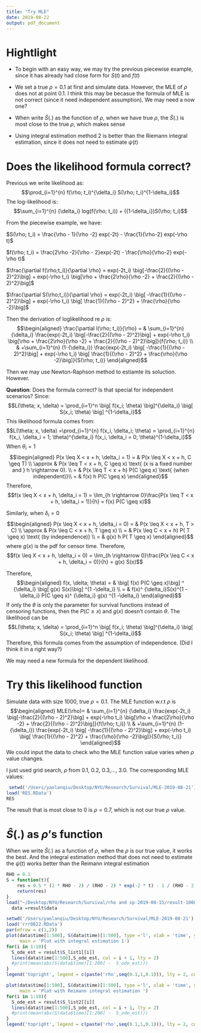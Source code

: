 ```yaml
---
title: "Try MLE"
date: 2019-08-22
output: pdf_document
---
```


# Hightlight

* To begin with an easy way, we may try the previous piecewise example, since it has already had close form for $S(t)$ and $f(t)$ 

* We set a true $\rho = 0.1$ at first and simulate data. However, the MLE of $\rho$ does not at point 0.1. I think this may be becasue the formula of MLE is not correct (since it need independent assumption). We may need a now one? 

* When write $\hat S(.)$ as the function of $\rho$, when we have true $\rho$, the $\hat S(.)$ is most close to the true $\rho$, which makes sense

* Using integral estimation method 2 is better than the Riemann integral estimation, since it does not need to estimate $\psi(t)$




# Does the likelihood formula correct?

Previous we write likelihood as:
$$\prod_{i=1}^{n} f(\rho; t_i)^{\delta_i} S(\rho; t_i)^{1-\delta_i}$$
The log-likelihood is:
$$\sum_{i=1}^{n} {\delta_i} log(f(\rho; t_i)) + ({1-\delta_i})S(\rho; t_i)$$


From the piecewise example, we have: 

$S(\rho; t_i) = \frac{\rho - 1}{\rho -2} exp(-2t) - \frac{1}{\rho-2} exp(-\rho t)$

$f(\rho; t_i) = \frac{2\rho -2}{\rho - 2}exp(-2t) - \frac{\rho}{\rho-2} exp(-\rho t)$

$\frac{\partial f(\rho;t_i)}{\partial \rho} = exp(-2t_i) \big[-\frac{2}{(\rho - 2)^2}\big] + exp(-\rho t_i) \big[\rho + \frac{2\rho}{\rho -2} + \frac{2}{(\rho - 2)^2}\big]$

$\frac{\partial S(\rho;t_i)}{\partial \rho} = exp(-2t_i) \big[ -\frac{1}{(\rho - 2)^2}\big] + exp(-\rho t_i) \big[ \frac{1}{(\rho - 2)^2} + \frac{\rho}{\rho -2}\big]$

Then the derivation of loglikelihood re $\rho$ is:
$$\begin{aligned}
\frac{\partial l(\rho; t_i)}{\rho} = & \sum_{i=1}^{n} {\delta_i} \frac{exp(-2t_i) \big[-\frac{2}{(\rho - 2)^2}\big] + exp(-\rho t_i) \big[\rho + \frac{2\rho}{\rho -2} + \frac{2}{(\rho - 2)^2}\big]}{f(\rho; t_i)} \\
& +\sum_{i=1}^{n} (1-{\delta_i}) \frac{exp(-2t_i) \big[ -\frac{1}{(\rho - 2)^2}\big] + exp(-\rho t_i) \big[ \frac{1}{(\rho - 2)^2} + \frac{\rho}{\rho -2}\big]}{S(\rho; t_i)}
\end{aligned}$$

Then we may use Newton-Raphson method to estiamte its soluction. However.

**Question**: Does the formula correct? Is that special for independent scenarios? Since:
$$L(\theta; x, \delta) = \prod_{i=1}^n \big[ f(x_i; \theta) \big]^{\delta_i} \big[ S(x_i; \theta)  \big] ^{1-\delta_i}$$
This likelihood formula comes from: 
$$L(\theta; x, \delta) =\prod_{i=1}^{n} f(x_i, \delta_i; \theta) = \prod_{i=1}^{n} f(x_i, \delta_i = 1; \theta)^{\delta_i} f(x_i, \delta_i = 0; \theta)^{1-\delta_i}$$
When $\theta_i = 1$
$$\begin{aligned}
P(x \leq X < x + h, \delta_i = 1) = & P(x \leq X < x + h, C \geq T) \\
\approx & P(x \leq T < x + h, C \geq x) \text{ (x is a fixed number and } h \rightarrow 0).  \\
= & P(x \leq T < x + h) P(C \geq x) \text{ (when independent)}\\
= & f(x) h P(C \geq x)
\end{aligned}$$
Therefore, 
$$f(x \leq X < x + h, \delta_i = 1) = \lim_{h \rightarrow 0}\frac{P(x \leq T < x + h, \delta_i = 1)}{h} = f(x) P(C \geq x)$$

Similarly, when $\delta_i =0$
$$\begin{aligned}
P(x \leq X < x + h, \delta_i = 0) = & P(x \leq X < x + h, T > C) \\
\approx & P(x \leq C < x + h, T \geq x) \\
= & P(x \leq C < x + h) P( T \geq x) \text{ (by independence)} \\
= & g(x) h P( T \geq x)
\end{aligned}$$
where $g(x)$ is the pdf for censor time.
Therefore, 
$$f(x \leq X < x + h, \delta_i = 0) = \lim_{h \rightarrow 0}\frac{P(x \leq C < x + h, \delta_i = 0)}{h} = g(x)  S(x)$$

Therefore,
$$\begin{aligned}
f(x, \delta; \theta) = & \big[ f(x) P(C \geq x)\big] ^ {\delta_i} \big[ g(x)  S(x)\big] ^{1 -\delta_i} \\
 = & f(x)^ {\delta_i}S(x)^{1 -\delta_i} P(C \geq x)^ {\delta_i} g(x) ^{1 -\delta_i}
\end{aligned}$$
If only the $\theta$ is only the parameter for survival functions instead of censoring functions, then the $P(C \geq x)$ and $g(x)$ doesn't contain $\theta$. The likelihood can be 
$$L(\theta; x, \delta) = \prod_{i=1}^n \big[ f(x_i; \theta) \big]^{\delta_i} \big[ S(x_i; \theta)  \big] ^{1-\delta_i}$$
Therefore, this formula comes from the assumption of independence. (Did I think it in a right way?)

We may need a new formula for the dependent likelihood. 

# Try this likelihood function

Simulate data with size 1000, true $\rho = 0.1$. The MLE function w.r.t $\rho$ is
$$\begin{aligned}
MLE(\rho)= & \sum_{i=1}^{n} {\delta_i} \frac{exp(-2t_i) \big[-\frac{2}{(\rho - 2)^2}\big] + exp(-\rho t_i) \big[\rho + \frac{2\rho}{\rho -2} + \frac{2}{(\rho - 2)^2}\big]}{f(\rho; t_i)} \\
& +\sum_{i=1}^{n} (1-{\delta_i}) \frac{exp(-2t_i) \big[ -\frac{1}{(\rho - 2)^2}\big] + exp(-\rho t_i) \big[ \frac{1}{(\rho - 2)^2} + \frac{\rho}{\rho -2}\big]}{S(\rho; t_i)}
\end{aligned}$$
We could input the data to check who the MLE function value varies when $\rho$ value changes.

I just used grid search, $\rho$ from 0.1, 0.2, 0.3,..., 3.0. The corresponding MLE values: 

```R
 setwd('/Users/yaolanqiu/Desktop/NYU/Research/Survival/MLE-2019-08-21')
load('RES.RData')
RES
```

The result that is most close to 0 is $\rho = 0.7$, which is not our true $\rho$ value. 


# $\hat S(.)$ as $\rho$'s function

When we write $\hat S(.)$ as a function of $\rho$, when the $\rho$ is our true value, it works the best. And the integral estimation method that does not need to estimate the $\psi(t)$ works better than the Reimann integral estimation 

```R
RHO = 0.1
S = function(t){
    res = 0.5 * (2 * RHO - 2) / (RHO - 2) * exp(-2 * t) - 1 / (RHO - 2) * exp(- RHO * t)
    return(res)
}
load("~/Desktop/NYU/Research/Survival/rho and sp-2019-08-15/result-1000-0.1.RData")
  data =result$data
```

```R

setwd('/Users/yaolanqiu/Desktop/NYU/Research/Survival/MLE-2019-08-21')
load('rrr0822.RData')
par(mfrow = c(1,2))
plot(data$time[1:500], S(data$time)[1:500], type ='l', xlab = 'time', ylab = 'S(t)', 
     main = 'Plot with integral estimation 1')
for(i in 1:10){
  S_ode_est = result$S_list1[[i]]
  lines(data$time[1:500],S_ode_est, col = i + 1, lty = 2)
  #print(mean(abs(S(data$time)[1:200] -  S_ode_est)))
}
legend('topright', legend = c(paste('rho',seq(0.1,1,0.1))), lty = 2, col = 2:11, cex = 0.8)

plot(data$time[1:500], S(data$time)[1:500], type ='l', xlab = 'time', ylab = 'S(t)', 
     main = 'Plot with Reimann integral estimation ')
for(i in 1:10){
  S_ode_est = result$S_list2[[i]]
  lines(data$time[1:500],S_ode_est, col = i + 1, lty = 2)
  #print(mean(abs(S(data$time)[1:200] -  S_ode_est)))
}
legend('topright', legend = c(paste('rho',seq(0.1,1,0.1))), lty = 2, col = 2:11, cex = 0.8)

```
